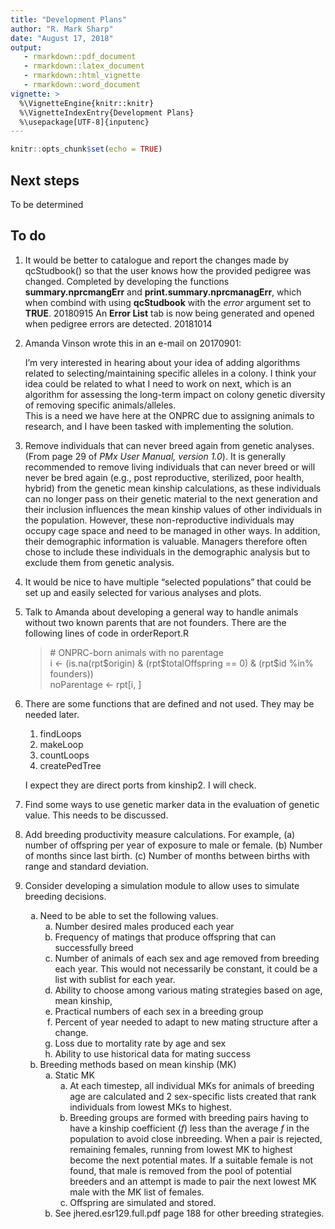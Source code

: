 ```yaml
---
title: "Development Plans"
author: "R. Mark Sharp"
date: "August 17, 2018"
output: 
   - rmarkdown::pdf_document
   - rmarkdown::latex_document
   - rmarkdown::html_vignette
   - rmarkdown::word_document
vignette: >
  %\VignetteEngine{knitr::knitr}
  %\VignetteIndexEntry{Development Plans}
  %\usepackage[UTF-8]{inputenc}
---
```


```r
knitr::opts_chunk$set(echo = TRUE)
```
## Next steps
To be determined


## To do
1. It would be better to catalogue and report the changes made by qcStudbook()
   so that the user knows how the provided pedigree was changed. Completed by
   developing the functions __summary.nprcmangErr__ and
   __print.summary.nprcmanagErr__, which when combind with using 
   __qcStudbook__ with the _error_ argument set to __TRUE__. 20180915
   An __Error List__ tab is now being generated and opened when pedigree errors 
   are detected. 20181014
   
2. Amanda Vinson wrote this in an e-mail on 20170901:
  
    I'm very interested in hearing about your idea of adding algorithms related 
    to selecting/maintaining specific alleles in a colony. 
    I think your idea could be related to what I need to work on next, 
    which is an algorithm for assessing the long-term impact on colony genetic 
    diversity of removing specific animals/alleles.  
    This is a need we have here at the ONPRC due to assigning animals to  
    research, and I have been tasked with implementing the solution.

3. Remove individuals that can never breed again from genetic analyses.
(From page 29 of _PMx User Manual, version 1.0_).
It is generally recommended to remove living individuals that can never breed 
or will never be bred again (e.g., post reproductive, sterilized, poor health, 
hybrid) from the genetic mean kinship calculations, as these individuals can no 
longer pass on their genetic material to the next generation and their 
inclusion influences the mean kinship values of other individuals in the 
population. However, these non-reproductive individuals may occupy cage space 
and need to be managed in other ways. In addition, their demographic 
information is valuable. Managers therefore often chose to include these 
individuals in the demographic analysis but to exclude them from genetic 
analysis. 

4. It would be nice to have multiple "selected populations" that could be 
set up and easily selected for various analyses and plots.

5. Talk to Amanda about developing a general way to handle animals without 
two known parents that are not founders. There are the following lines of code
in orderReport.R

    >    \# ONPRC-born animals with no parentage  
    >    i <- (is.na(rpt\$origin) & (rpt\$totalOffspring == 0) & (rpt\$id %in% founders))  
    >    noParentage <- rpt[i, ]  

6. There are some functions that are defined and not used. 
   They may be needed later.
    1. findLoops
    2. makeLoop
    3. countLoops
    4. createPedTree
    
   I expect they are direct ports from kinship2. 
   I will check.
   
7. Find some ways to use genetic marker data in the evaluation of genetic 
   value. This needs to be discussed.

8. Add breeding productivity measure calculations. For example, (a) number of
   offspring per year of exposure to male or female. (b) Number of months since
   last birth. (c) Number of months between births with range and standard
   deviation.

9. Consider developing a simulation module to allow uses to simulate breeding decisions.
    a. Need to be able to set the following values.
        a. Number desired males produced each year
        b. Frequency of matings that produce offspring that can successfully breed
        c. Number of animals of each sex and age removed from breeding each year. 
        This would not necessarily be constant, it could be a list with sublist for each year.
        d. Ability to choose among various mating strategies based on age, mean kinship,
        e. Practical numbers of each sex in a breeding group
        f. Percent of year needed to adapt to new mating structure after a change.
        g. Loss due to mortality rate by age and sex
        h. Ability to use historical data for mating success
    b. Breeding methods based on mean kinship (MK)
        a. Static MK
            a. At each timestep, all individual MKs for animals of breeding age
            are calculated and 2 sex-specific lists 
            created that rank individuals from lowest MKs to highest.
            b. Breeding groups are formed with breeding pairs having to have a kinship
            coefficient (_f_) less than the average _f_ in the population to avoid
            close inbreeding. When a pair is rejected, remaining females, running from
            lowest MK to highest become the next potential mates. 
            If a suitable female is not found, that male is removed from the pool of
            potential breeders and an attempt is made to pair the next lowest MK male 
            with the MK list of females.
            c. Offspring are simulated and stored.
         b. See jhered.esr129.full.pdf page 188 for other breeding strategies.



